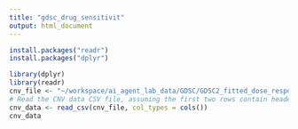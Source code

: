 ```yaml
---
title: "gdsc_drug_sensitivit"
output: html_document
---
```


```r
install.packages("readr")
install.packages("dplyr")

```

```r
library(dplyr)
library(readr)
cnv_file <- "~/workspace/ai_agent_lab_data/GDSC/GDSC2_fitted_dose_response_27Oct23.csv"
# Read the CNV data CSV file, assuming the first two rows contain headers
cnv_data <- read_csv(cnv_file, col_types = cols())
cnv_data
```

